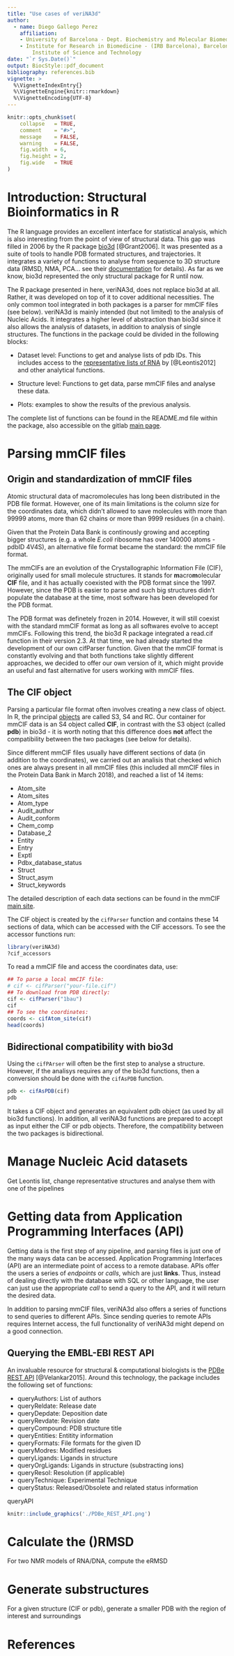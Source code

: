 ```yaml
---
title: "Use cases of veriNA3d"
author:
  - name: Diego Gallego Perez
    affiliation:
    - University of Barcelona - Dept. Biochemistry and Molecular Biomedicine
    - Institute for Research in Biomedicine - (IRB Barcelona), Barcelona 
        Institute of Science and Technology
date: "`r Sys.Date()`"
output: BiocStyle::pdf_document
bibliography: references.bib
vignette: >
  %\VignetteIndexEntry{}
  %\VignetteEngine{knitr::rmarkdown}
  %\VignetteEncoding{UTF-8}
---
```


```r

knitr::opts_chunk$set(
    collapse   = TRUE,
    comment    = "#>",
    message    = FALSE,
    warning    = FALSE,
    fig.width  = 6,
    fig.height = 2,
    fig.wide   = TRUE
)

```
# Introduction: Structural Bioinformatics in R

The R language provides an excellent interface for statistical analysis, which
is also interesting from the point of view of structural data. This gap was 
filled in 2006 by the R package 
[bio3d](http://thegrantlab.org/bio3d/) [@Grant2006]. 
It was presented as a 
suite of tools to handle PDB formated structures, and trajectories. 
It integrates a variety of functions to analyse from 
sequence to 3D structure data (RMSD, NMA, PCA... see their 
[documentation](http://thegrantlab.org/bio3d/html/index.html) for details).
As far as we know, bio3d represented the only structural package for R until
now.

The R package presented in here, veriNA3d, does not replace bio3d at all.
Rather, it was developed on top of it to cover additional necessities. 
The only common tool integrated in both packages is a parser for mmCIF files
(see below). veriNA3d is mainly intended (but not limited) to the analysis of 
Nucleic Acids. It integrates a higher level of abstraction than bio3d since it
also allows the analysis of datasets, in addition to analysis of single
structures. The functions in the package could be divided in the following 
blocks:

* Dataset level: Functions to get and analyse lists of pdb IDs. This includes
access to the [representative lists of RNA](
http://rna.bgsu.edu/rna3dhub/nrlist/)
by [@Leontis2012] and other analytical functions.

* Structure level: Functions to get data, parse mmCIF files and analyse these
data.

* Plots: examples to show the results of the previous analysis.

The complete list of functions can be found in the README.md file within the
package, also accessible on the gitlab 
[main page](http://mmb.irbbarcelona.org/gitlab/dgallego/veriNA3d).

# Parsing mmCIF files

## Origin and standardization of mmCIF files

Atomic structural data of macromolecules has long been distributed in the PDB
file format. However, one of its main limitations is the column size for the 
coordinates data, which didn't allowed to save molecules with more than 99999
atoms, more than 62 chains or more than 9999 residues (in a chain).

Given that the Protein Data Bank is continously growing and accepting bigger
structures (e.g. a whole *E.coli* ribosome has over 140000 atoms - pdbID 4V4S),
an alternative file format became the standard: the mmCIF file format.

The mmCIFs are an evolution of the Crystallographic Information File (CIF), 
originally used for small molecule structures. It stands for 
**m**acro**m**olecular **CIF** file, and it has actually coexisted with the PDB
format since the 1997. However, since the PDB is easier to parse and such big
structures didn't populate the database at the time, most software has been
developed for the PDB format.

The PDB format was definetely frozen in 2014. However, it will still coexist
with the standard mmCIF format as long as all softwares evolve to accept
mmCIFs. Following this trend, the bio3d R package integrated a read.cif 
function in their version 2.3. At that time, we had already started the 
development of our own cifParser function. Given that the mmCIF format is
constantly evolving and that both functions take slightly different approaches,
we decided to offer our own version of it, which might provide an useful and
fast alternative for users working with mmCIF files.

## The CIF object

Parsing a particular file format often involves creating a new class of object.
In R, the principal [objects](http://adv-r.had.co.nz/OO-essentials.html) are 
called S3, S4 and RC. Our container for mmCIF data is an S4 object called 
**CIF**, in contrast with the S3 object (called **pdb**) in bio3d - it is 
worth noting that this difference does **not** affect the compatibility 
between the two packages (see below for details).

Since different mmCIF files usually have different sections of data 
(in addition to the coordinates), we carried out an analisis that checked 
which ones are always present in all mmCIF files (this included all mmCIF 
files in the Protein Data Bank in March 2018), and reached a list of 14
items:

* Atom\_site
* Atom\_sites
* Atom\_type
* Audit\_author
* Audit\_conform
* Chem\_comp
* Database\_2
* Entity
* Entry
* Exptl
* Pdbx\_database\_status
* Struct
* Struct\_asym
* Struct\_keywords 

The detailed description of each data sections can be found in the
mmCIF [main site](http://mmcif.wwpdb.org/).

The CIF object is created by the `cifParser` function and contains these 14
sections of data, which can be accessed with the CIF accessors. To see the
accessor functions run:

```r
library(veriNA3d)
?cif_accessors
```


To read a mmCIF file and access the coordinates data, use:

```r
## To parse a local mmCIF file:
# cif <- cifParser("your-file.cif")
## To download from PDB directly:
cif <- cifParser("1bau")
cif
## To see the coordinates:
coords <- cifAtom_site(cif)
head(coords)
```


## Bidirectional compatibility with bio3d

Using the `cifPArser` will often be the first step to analyse a structure. 
However, if the analisys requires any of the bio3d functions, then a 
conversion should be done with the `cifAsPDB` function.

```r
pdb <- cifAsPDB(cif)
pdb
```

It takes a CIF object and generates an equivalent pdb object (as used by all 
bio3d functions). In addition, all veriNA3d functions are prepared to accept 
as input either the CIF or pdb objects. Therefore, the compatibility between
the two packages is bidirectional.


# Manage Nucleic Acid datasets

Get Leontis list, change representative structures and analyse them with one 
of the pipelines




# Getting data from Application Programming Interfaces (API)

Getting data is the first step of any pipeline, and parsing files is just one
of the many ways data can be accessed. Application Programming Interfaces (API)
are an intermediate point of access to a remote database. APIs offer the
users a series of *endpoints* or *calls*, which are just **links**. Thus, 
instead of dealing directly with the database with SQL or other language, the
user can just use the appropriate *call* to send a query to the API, and it 
will return the desired data.

In addition to parsing mmCIF files, veriNA3d also offers a series of functions
to send queries to different APIs. Since sending queries to remote APIs 
requires Internet access, the full functionality of veriNA3d might depend
on a good connection.

## Querying the EMBL-EBI REST API

An invaluable resource for structural & computational biologists is the 
[PDBe REST API](https://www.ebi.ac.uk/pdbe/pdbe-rest-api) [@Velankar2015].
Around this technology, the package includes the following set of functions:

* queryAuthors: List of authors
* queryReldate: Release date
* queryDepdate: Deposition date
* queryRevdate: Revision date
* queryCompound: PDB structure title
* queryEntities: Entitity information
* queryFormats: File formats for the given ID
* queryModres: Modified residues
* queryLigands: Ligands in structure
* queryOrgLigands: Ligands in structure (substracting ions)
* queryResol: Resolution (if applicable)
* queryTechnique: Experimental Technique
* queryStatus: Released/Obsolete and related status information


queryAPI



```r
knitr::include_graphics('./PDBe_REST_API.png')
```

# Calculate the \(\epsilon\)RMSD

For two NMR models of RNA/DNA, compute the eRMSD

# Generate substructures

For a given structure (CIF or pdb), generate a smaller PDB with the region of 
interest and surroundings

# References
